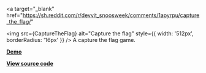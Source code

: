 
<a
  target="_blank"
  href="https://sh.reddit.com/r/devvit_snoosweek/comments/1apyrpu/capture_the_flag/"
>
  <img
    src={CaptureTheFlag}
    alt="Capture the flag"
    style={{ width: '512px', borderRadius: '16px' }}
  />
</a>
A capture the flag game.

**[Demo](https://sh.reddit.com/r/devvit_snoosweek/comments/1apyrpu/capture_the_flag/)**

**[View source code](https://github.com/reddit/devvit/tree/main/capture-the-flag)**
